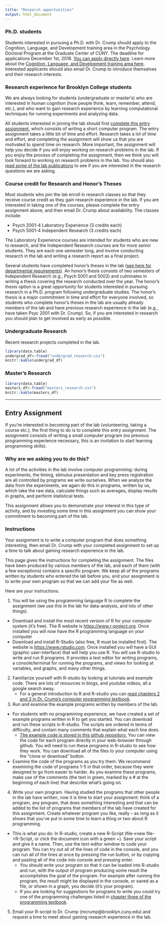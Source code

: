 ```yaml
---
title: "Research opportunities"
output: html_document
---
```


### Ph.D. students

Students interested in pursuing a Ph.D. with Dr. Crump should apply to the Cognition, Language, and Development training area in the Psychology Doctoral Program at the Graduate Center of CUNY. The deadline for applications December 1st, 2018. [You can apply directly here](http://www.gc.cuny.edu/Prospective-Current-Students/Prospective-Students/Admissions). Learn more about the [Cognition, Language, and Development training area here](http://cunycld.org). Interested applicants should also email Dr. Crump to introduce themselves and their research interests.

### Research experience for Brooklyn College students

We are always looking for students (undergraduate or master's) who are interested in human cognition (how people think, learn, remember, attend, etc.), and who want to gain research experience by learning computational techniques for running experiments and analyzing data.

All students interested in joining the lab should first [complete this entry assignment](#entry), which consists of writing a short computer program. The entry assignment takes a little bit of time and effort. Research takes a lot of time and effort, and completing the assignment will show us that you are motivated to spend time on research. More important, the assignment will help you decide if you will enjoy working on research problems in the lab. If you enjoy the process of completing the assignment, then we think you will look forward to working on research problems in the lab. You should also [read some of the lab publications](https://crumplab.github.io/publications/) to see if you are interested in the research questions we are asking.

### Course credit for Research and Honor's Theses

Most students who join the lab enroll in research classes so that they receive course credit as they gain research experience in the lab. If you are interested in taking one of the courses, please complete the entry assignment above, and then email Dr. Crump about availability. The classes include:

- Psych 2001-4 Laboratory Experience (3 credits each)
- Psych 5001-4 Independent Research (3 credits each)

The Laboratory Experience courses are intended for students who are new to research, and the Independent Research courses are for more senior students. They are each one semester long, and involve conducting research in the lab and writing a research report as a final project.

Several students have completed honor's theses in the lab ([see here for departmental requirements](http://www.brooklyn.cuny.edu/web/academics/schools/naturalsciences/undergraduate/psychology/students/honors.php)). An honor's thesis consists of two semesters of Independent Research (e.g., Psych 5001 and 5002) and culminates in writing a thesis covering the research conducted over the year. The honor's thesis option is a great opportunity for students interested in pursuing research in a Ph.D. program following undergraduate studies. The honor's thesis is a major commitment in time and effort for everyone involved, so students who complete honor's theses in the lab are usually already members of the lab and have previous research experience in the lab (e.g., have taken Psyc 2001 with Dr. Crump). So, if you are interested in research you should plan to get involved as early as possible.

### Undergraduate Research

Recent research projects completed in the lab.

```r
library(data.table)
undergrad_df<-fread("undergrad_research.csv")
knitr::kable(undergrad_df)

```

### Master's Research

```r
library(data.table)
masters_df<-fread("masters_research.csv")
knitr::kable(masters_df)

```

---

## Entry Assignment {#entry}

If you’re interested in becoming part of the lab (volunteering, taking a course etc.), the first thing to do is to complete this entry assignment. The assignment consists of writing a small computer program (no previous programming experience necessary, this is an invitation to start learning programming skills).

### Why are we asking you to do this?

A lot of the activities in the lab involve computer programming: during experiments, the timing, stimulus presentation and key press registration are all controlled by programs we write ourselves. When we analyze the data from the experiments, we again do this in programs, written by us, which take the raw data, calculate things such as averages, display results in graphs, and perform statistical tests.

This assignment allows you to demonstrate your interest in this type of activity, and by investing some time in this assignment you can show your commitment to becoming part of the lab.

### Instructions

Your assignment is to write a computer program that does something interesting, then email Dr. Crump with your completed assignment to set up a time to talk about gaining research experience in the lab.

This page gives the instructions for completing the assignment. The files have been produced by various members of the lab, and each of them (with a few exceptions) contains a specific program. We keep all of the programs written by students who entered the lab before you, and your assignment is to write your own program so that we can add your file as well.

Here are your instructions.

1. You will be using the programming language R to complete the assignment (we use this in the lab for data-analysis, and lots of other things).
  * Download and install the most recent version of R for your computer system (it's free). The R website is [https://www.r-project.org](https://www.r-project.org). Once installed you will now have the R programming language on your computer
  * Download and install R-Studio (also free, R must be installed first). The website is [https://www.rstudio.com](https://www.rstudio.com). Once installed you will have a GUI (graphic user-interface) that will help you use R. You will use R-studio to write and run R programs. It provides a text editor for writing programs, a console/terminal for running the programs, and views for looking at variables, and graphs, and many other things.  

2. Familiarize yourself with R-studio by looking at tutorials and example code. There are lots of resources in blogs, and youtube videos, all a google search away.
	* For a general introduction to R and R-studio you can [read chapters 2 and 3 in Dr. Crump's computer programming textbook](https://crumplab.github.io/ProgrammingTextbook/).

3. Run and examine the example programs written by members of the lab.
  * For students with no programming experience, we have created a set of example programs written in R to get you started. You can download and run these scripts in R-studio. The scripts are ordered in terms of difficulty, and contain many comments that explain what each line does.
	* [The example code is stored in this github repository.](https://github.com/CrumpLab/EntryAssignment) You can view the code for each program directly in your web-browser through github. You will need to run these programs in R-studio to see how they work. You can download all of the files to your computer using the "clone or download" button.
  * Examine the code of the programs as you try them. We recommend examining the code of programs 1-5 in that order, because they were designed to go from easier to harder. As you examine these programs, make use of the comments (the text in green, marked by a # at the beginning of each line) that describe what’s going on.

4. Write your own program. Having studied the programs that other people in the lab have written, now it is time to start your assignment: think of a program, any program, that does something interesting and that can be added to the list of programs that members of the lab have created for this assignment. Create whatever program you like, really – as long as it shows that you’ve put in some time to learn a thing or two about R programming.
  * This is what you do: In R-studio, create a new R-Script (file->new file->R-Script, or click the document icon with a green +). Save your script and give it a name. Then, use the text-editor window to code your program. You can try out all of the lines of code in the console, and you can run all of the lines at once by pressing the run button, or by copying and pasting all of the code into console and pressing enter.
	* You should write your program so that it can be loaded into R-studio and run, with the output of program producing some result the accomplishes the goal of the program. For example after running the program, the result might be displayed in the console, or saved as a file, or shown in a graph, you decide (it's your program).
	* If you are looking for suggestions for programs to write you could try one of the programming challenges listed in [chapter three of the programming textbook](https://crumplab.github.io/ProgrammingTextbook/).

5. Email your R-script to Dr. Crump (mcrump@brooklyn.cuny.edu) and request a time to meet about gaining research experience in the lab.
